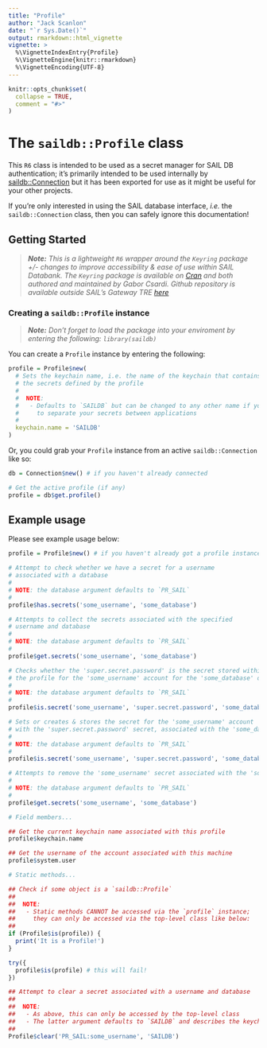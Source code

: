 ```yaml
---
title: "Profile"
author: "Jack Scanlon"
date: "`r Sys.Date()`"
output: rmarkdown::html_vignette
vignette: >
  %\VignetteIndexEntry{Profile}
  %\VignetteEngine{knitr::rmarkdown}
  %\VignetteEncoding{UTF-8}
---
```


```r
knitr::opts_chunk$set(
  collapse = TRUE,
  comment = "#>"
)
```

# The `saildb::Profile` class

This `R6` class is intended to be used as a secret manager for SAIL DB authentication; it's primarily intended to be used internally by [saildb::Connection](./Connection.html) but it has been exported for use as it might be useful for your other projects.

If you're only interested in using the SAIL database interface, _i.e._ the `saildb::Connection` class, then you can safely ignore this documentation!

## Getting Started

> ***Note:** This is a lightweight `R6` wrapper around the `Keyring` package +/- changes to improve accessibility & ease of use within SAIL Databank. The `Keyring` package is available on [Cran](https://cran.r-project.org/web/packages/keyring/index.html) and both authored and maintained by Gabor Csardi. Github repository is available outside SAIL's Gateway TRE [here](https://github.com/r-lib/keyring/)*

### Creating a `saildb::Profile` instance

> ***Note:** Don't forget to load the package into your enviroment by entering the following: `library(saildb)`*  

You can create a `Profile` instance by entering the following:

```r
profile = Profile$new(
  # Sets the keychain name, i.e. the name of the keychain that contains
  # the secrets defined by the profile
  #
  #  NOTE:
  #   - Defaults to `SAILDB` but can be changed to any other name if you'd prefer
  #     to separate your secrets between applications
  #
  keychain.name = 'SAILDB'
)
```

Or, you could grab your `Profile` instance from an active `saildb::Connection` like so:

```r
db = Connection$new() # if you haven't already connected

# Get the active profile (if any)
profile = db$get.profile()
```

## Example usage

Please see example usage below:

```r
profile = Profile$new() # if you haven't already got a profile instance

# Attempt to check whether we have a secret for a username
# associated with a database
#
# NOTE: the database argument defaults to `PR_SAIL`
#
profile$has.secrets('some_username', 'some_database')

# Attempts to collect the secrets associated with the specified
# username and database
#
# NOTE: the database argument defaults to `PR_SAIL`
#
profile$get.secrets('some_username', 'some_database')

# Checks whether the 'super.secret.password' is the secret stored within
# the profile for the 'some_username' account for the 'some_database' database
#
# NOTE: the database argument defaults to `PR_SAIL`
#
profile$is.secret('some_username', 'super.secret.password', 'some_database')

# Sets or creates & stores the secret for the 'some_username' account
# with the 'super.secret.password' secret, associated with the 'some_database' database
#
# NOTE: the database argument defaults to `PR_SAIL`
#
profile$is.secret('some_username', 'super.secret.password', 'some_database')

# Attempts to remove the 'some_username' secret associated with the 'some_database' database
#
# NOTE: the database argument defaults to `PR_SAIL`
#
profile$get.secrets('some_username', 'some_database')

# Field members...

## Get the current keychain name associated with this profile
profile$keychain.name

## Get the username of the account associated with this machine
profile$system.user

# Static methods...

## Check if some object is a `saildb::Profile`
##
##  NOTE:
##   - Static methods CANNOT be accessed via the `profile` instance;
##     they can only be accessed via the top-level class like below:
##
if (Profile$is(profile)) {
  print('It is a Profile!')
}

try({
  profile$is(profile) # this will fail!
})

## Attempt to clear a secret associated with a username and database
##
##  NOTE:
##   - As above, this can only be accessed by the top-level class
##   - The latter argument defaults to `SAILDB` and describes the keychain name (optional; defaults to `SAILDB`)
##
Profile$clear('PR_SAIL:some_username', 'SAILDB')
```
